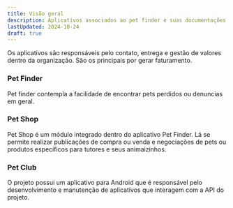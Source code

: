 ```yaml
---
title: Visão geral
description: Aplicativos associados ao pet finder e suas documentações
lastUpdated: 2024-10-24
draft: true
---
```


Os aplicativos são responsáveis pelo contato, entrega e gestão de valores dentro da organização. São os principais por
gerar faturamento.

### Pet Finder

Pet finder contempla a facilidade de encontrar pets perdidos ou denuncias em geral.

### Pet Shop

Pet Shop é um módulo integrado dentro do aplicativo Pet Finder. Lá se permite realizar publicações de compra ou venda e
negociações de pets ou produtos específicos para tutores e seus animaizinhos.

### Pet Club

O projeto possui um aplicativo para Android que é responsável pelo desenvolvimento e manutenção de aplicativos que
interagem com a API do projeto.
